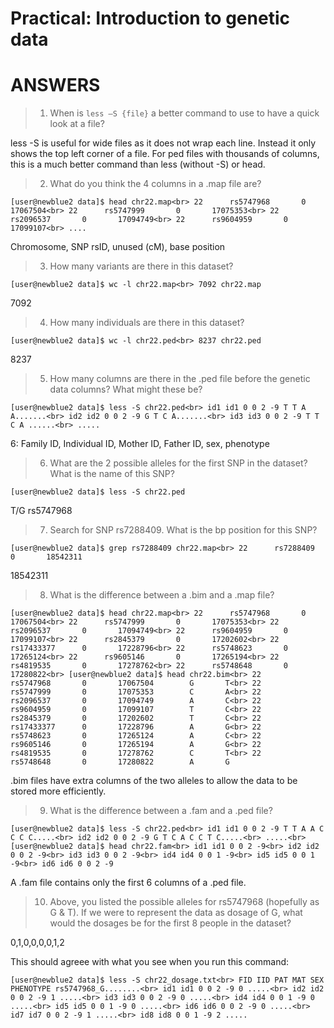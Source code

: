 # Practical: Introduction to genetic data 
# ANSWERS

> (1) When is `less –S {file}` a better command to use to have a quick look at a file?

less -S is useful for wide files as it does not wrap each line. 
Instead it only shows the top left corner of a file. 
For ped files with thousands of columns, this is a much better command than less (without -S) or head.


> (2) What do you think the 4 columns in a .map file are?

`[user@newblue2 data]$ head chr22.map<br>
22      rs5747968       0       17067504<br>
22      rs5747999       0       17075353<br>
22      rs2096537       0       17094749<br>
22      rs9604959       0       17099107<br>
....`

Chromosome, SNP rsID, unused (cM), base position

> (3) How many variants are there in this dataset?

`[user@newblue2 data]$ wc -l chr22.map<br>
7092 chr22.map`

7092

> (4) How many individuals are there in this dataset?

`[user@newblue2 data]$ wc -l chr22.ped<br>
8237 chr22.ped`

8237

> (5) How many columns are there in the .ped file before the genetic data columns? What might these be?

`[user@newblue2 data]$ less -S chr22.ped<br>
id1 id1 0 0 2 -9 T T A A.......<br>
id2 id2 0 0 2 -9 G T C A.......<br>
id3 id3 0 0 2 -9 T T C A ......<br>
.....`

6: Family ID, Individual ID, Mother ID, Father ID, sex, phenotype

> (6) What are the 2 possible alleles for the first SNP in the dataset? What is the name of this SNP?

`[user@newblue2 data]$ less -S chr22.ped`

T/G rs5747968

> (7) Search for SNP rs7288409. What is the bp position for this SNP?

`[user@newblue2 data]$ grep rs7288409 chr22.map<br>
22      rs7288409       0       18542311`

18542311

> (8) What is the difference between a .bim and a .map file?

`[user@newblue2 data]$ head chr22.map<br>
22      rs5747968       0       17067504<br>
22      rs5747999       0       17075353<br>
22      rs2096537       0       17094749<br>
22      rs9604959       0       17099107<br>
22      rs2845379       0       17202602<br>
22      rs17433377      0       17228796<br>
22      rs5748623       0       17265124<br>
22      rs9605146       0       17265194<br>
22      rs4819535       0       17278762<br>
22      rs5748648       0       17280822<br>
[user@newblue2 data]$ head chr22.bim<br>
22      rs5747968       0       17067504        G       T<br>
22      rs5747999       0       17075353        C       A<br>
22      rs2096537       0       17094749        A       C<br>
22      rs9604959       0       17099107        T       C<br>
22      rs2845379       0       17202602        T       C<br>
22      rs17433377      0       17228796        A       G<br>
22      rs5748623       0       17265124        A       C<br>
22      rs9605146       0       17265194        A       G<br>
22      rs4819535       0       17278762        C       T<br>
22      rs5748648       0       17280822        A       G`

.bim files have extra columns of the two alleles to allow the data to be stored more efficiently.

> (9) What is the difference between a .fam and a .ped file?

`[user@newblue2 data]$ less -S chr22.ped<br>
id1 id1 0 0 2 -9 T T A A C C C C.....<br>
id2 id2 0 0 2 -9 G T C A C C T C.....<br>
.....<br>
[user@newblue2 data]$ head chr22.fam<br>
id1 id1 0 0 2 -9<br>
id2 id2 0 0 2 -9<br>
id3 id3 0 0 2 -9<br>
id4 id4 0 0 1 -9<br>
id5 id5 0 0 1 -9<br>
id6 id6 0 0 2 -9`

A .fam file contains only the first 6 columns of a .ped file. 


> (10) Above, you listed the possible alleles for rs5747968 (hopefully as G & T). If we were to represent the data as dosage of G, what would the dosages be for the first 8 people in the dataset?

0,1,0,0,0,0,1,2

This should agreee with what you see when you run this command:

`[user@newblue2 data]$ less -S chr22_dosage.txt<br>
FID IID PAT MAT SEX PHENOTYPE rs5747968_G........<br>
id1 id1 0 0 2 -9 0 .....<br>
id2 id2 0 0 2 -9 1 .....<br>
id3 id3 0 0 2 -9 0 .....<br>
id4 id4 0 0 1 -9 0 .....<br>
id5 id5 0 0 1 -9 0 .....<br>
id6 id6 0 0 2 -9 0 .....<br>
id7 id7 0 0 2 -9 1 .....<br>
id8 id8 0 0 1 -9 2 .....`

